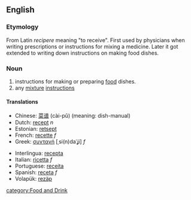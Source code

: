==English==
=== Etymology ===
From Latin ''recipere'' meaning "to receive". First used by physicians when writing prescriptions or instructions for mixing a medicine. Later it got extended to writing down instructions on making food dishes.

=== Noun ===
#instructions for making or preparing [[food]] dishes.
#any [[mixture]] [[instruction]]s

==== Translations ====
{{top}}
*Chinese: [[菜谱]] (cài-pǔ) (meaning: dish-manual)
*Dutch: [[recept]] ''n''
*Estonian: [[retsept]]
*French: [[recette]] ''f''
*Greek: [[συνταγή]] [ˌsi(n)daˈʝi] ''f''
{{mid}}
*Interlingua: [[recepta]]
*Italian: [[ricetta]] ''f''
*Portuguese: [[receita]]
*Spanish: [[receta]] ''f''
*Volapük: [[rezäp]]
{{bottom}}

[[category:Food and Drink]]